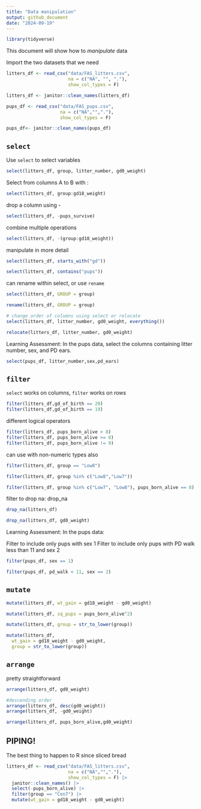 ```yaml
---
title: "Data manipulation"
output: github_document
date: "2024-09-19"
---
```


```r
library(tidyverse)
```

This document will show how to *manipulate* data

Import the two datasets that we need
```r
litters_df <- read_csv("data/FAS_litters.csv",
                       na = c("NA", "", "."),
                       show_col_types = F) 

litters_df <- janitor::clean_names(litters_df)

pups_df <- read_csv("data/FAS_pups.csv",
                    na = c("NA","","."),
                    show_col_types = F)

pups_df<- janitor::clean_names(pups_df)
```


## `select`

Use `select` to select variables
```r
select(litters_df, group, litter_number, gd0_weight)
```
Select from columns A to B with :
```r
select(litters_df, group:gd18_weight)
```

drop a column using -
```r
select(litters_df, -pups_survive)
```

combine multiple operations
```r
select(litters_df, -(group:gd18_weight))
```

manipulate in more detail
```r
select(litters_df, starts_with("gd"))

select(litters_df, contains("pups"))
```

can rename within select, or use `rename`
```r
select(litters_df, GROUP = group)

rename(litters_df, GROUP = group)

# change order of columns using select or relocate
select(litters_df, litter_number, gd0_weight, everything())

relocate(litters_df, litter_number, gd0_weight)
```

Learning Assessment: In the pups data, select the columns containing litter number, sex, and PD ears.
```r
select(pups_df, litter_number,sex,pd_ears)
```

## `filter`

`select` works on columns, `filter` works on rows
```r
filter(litters_df,gd_of_birth == 20)
filter(litters_df,gd_of_birth == 19)
```
different logical operators
```r
filter(litters_df, pups_born_alive > 8)
filter(litters_df, pups_born_alive >= 8)
filter(litters_df, pups_born_alive != 9)
```
can use with non-numeric types also
```r
filter(litters_df, group == "Low8")

filter(litters_df, group %in% c("Low8","Low7"))
```

```r
filter(litters_df, group %in% c("Low7", "Low8"), pups_born_alive == 8)
```

filter to drop na: drop_na
```r
drop_na(litters_df)

drop_na(litters_df, gd0_weight)
```

Learning Assessment: In the pups data:

Filter to include only pups with sex 1
Filter to include only pups with PD walk less than 11 and sex 2

```r
filter(pups_df, sex == 1)

filter(pups_df, pd_walk < 11, sex == 2)
```

##  `mutate`

```r
mutate(litters_df, wt_gain = gd18_weight - gd0_weight)

mutate(litters_df, sq_pups = pups_born_alive^2)

mutate(litters_df, group = str_to_lower(group))

mutate(litters_df, 
  wt_gain = gd18_weight - gd0_weight,
  group = str_to_lower(group))
```

## `arrange`

pretty straightforward
```r
arrange(litters_df, gd0_weight)

#descending order
arrange(litters_df, desc(gd0_weight))
arrange(litters_df, -gd0_weight)

arrange(litters_df, pups_born_alive,gd0_weight)
```

## PIPING!
The best thing to happen to R since sliced bread

```r
litters_df <- read_csv("data/FAS_litters.csv",
                       na = c("NA","","."),
                       show_col_types = F) |>
  janitor::clean_names() |>
  select(-pups_born_alive) |>
  filter(group == "Con7") |>
  mutate(wt_gain = gd18_weight - gd0_weight)
```

